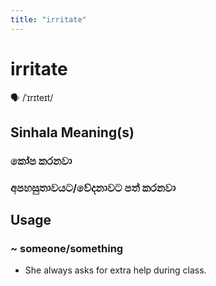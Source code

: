 ```yaml
---
title: "irritate"
---
```


# irritate

🗣️ /ˈɪrɪteɪt/

## Sinhala Meaning(s)

### කෝප කරනවා
### අපහසුතාවයට/වේදනාවට පත් කරනවා

## Usage

### ~ someone/something

- She always asks for extra help during class. 

